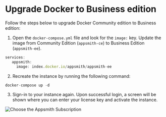 # Upgrade Docker to Business edition

<HideElements/>

Follow the steps below to upgrade Docker Community edition to Business edition:

1. Open the `docker-compose.yml` file and look for the `image:` key. Update the image from Community Edition (`appsmith-ce`) to Business Edition (`appsmith-ee`).

```javascript
services:
   appsmith:
     image: index.docker.io/appsmith/appsmith-ee
```
2. Recreate the instance by running the following command:

```javascript
docker-compose up -d
```
3. Sign-in to your instance again. Upon successful login, a screen will be shown where you can enter your license key and activate the instance.

![Choose the Appsmith Subscription](/img/Customer-portal-choose-subscription.png)